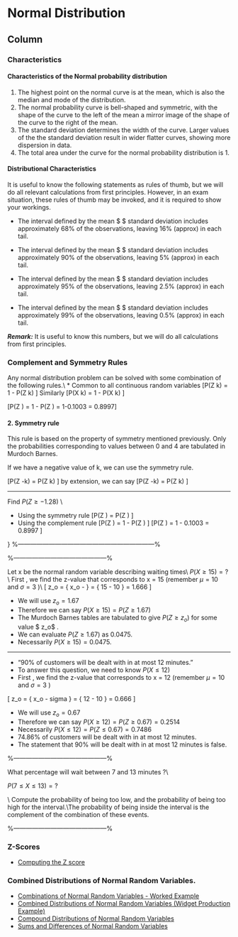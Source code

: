 Normal Distribution {data-navmenu="Continuous Distributions"}
===========================================================

Column {.tabset}
-----------------------------------

### Characteristics

<h4> Characteristics of the Normal probability distribution</h4>

1. The highest point on the normal curve is at the mean, which is also the median and mode of the distribution.
2. \alert{[VERY IMPORTANT]}
The normal probability curve is bell-shaped and symmetric, with the shape of the curve to the left of the mean a mirror image of the shape of the curve to the right of the mean.
3. The standard deviation determines the width of the curve. Larger values of the the standard deviation result in wider flatter curves, showing more dispersion in data.
4. The total area under the curve for the normal probability distribution is 1.


<h4> Distributional Characteristics </h4>

\textbf{Remark:} It is useful to know the following statements as rules of thumb, but we will do all relevant calculations from first principles. However, in an exam situation, these rules of thumb may be invoked, and it is required to show your workings.

*  The interval defined by the mean $ \pm 1 \times $ standard deviation includes approximately $68\%$ of the observations, leaving $16\%$ (approx) in each tail.
*  The interval defined by the mean $ \pm 1.645 \times $ standard deviation includes approximately $90\%$ of the observations, leaving $5\%$ (approx) in each tail.
*  The interval defined by the mean $ \pm 1.96 \times $ standard deviation includes approximately $95\%$ of the observations, leaving $2.5\%$ (approx) in each tail.

*  The interval defined by the mean $ \pm 2.58 \times $ standard deviation includes approximately $99\%$ of the observations, leaving $0.5\%$ (approx) in each tail.



***Remark:*** It is useful to know this numbers, but we will do all calculations from first principles.


### Complement and Symmetry Rules

Any normal distribution problem can be solved with some combination of the following rules.\\
\bigskip \textbf{1. Complement rule}  * Common to all continuous random variables
\[P(Z \geq k) = 1 - P(Z \leq k) \]
Similarly
\[P(X \geq k) = 1 - P(X \leq k) \]


\[P(Z \leq 1.28) = 1 - P(Z \geq 1.28)  = 1-0.1003 = 0.8997\]

#### 2. Symmetry rule

\item
This rule is based on the property of symmetry mentioned previously.
\item
Only the probabilities corresponding to values between 0 and 4 are tabulated in Murdoch Barnes.
\item
If we have a negative value of k, we can use the symmetry rule.

\[P(Z \leq -k) = P(Z \geq k) \]
by extension, we can say
\[P(Z \geq -k) = P(Z \leq k) \]

-------------------------------------------------

\frametitle{Example}
Find $P(Z \geq -1.28)$
\textbf{Solution}\\

* Using the symmetry rule
\[P(Z \geq -1.28) = P(Z \leq 1.28) \]
* Using the complement rule
\[P(Z \geq -1.28) = 1 - P(Z \geq 1.28) \]
\[P(Z \geq -1.28) = 1 - 0.1003 = 0.8997 \]

}
%------------------------------------------------------------------%
\frame{
Find the probability of a ``z" random variable being between -1.8 and 1.96?
i.e. Compute $P(-1.8 \leq Z \leq 1.96)$\\
Solution

* Consider the complement event of being in this interval: a combination of being too low or too high.
\item
The probability of being too low for this interval is $P(Z \leq -1.80) = 0.0359$ (check)
\item
The probability of being too high for this interval is $P(Z \geq 1.96) = 0.0250$ (check)
\item
Therefore the probability of being \textbf{outside} the interval is 0.0359 + 0.0250 = 0.0609.
\item
Therefore the probability of being \textbf{inside} the interval is 1- 0.0609 = 0.9391
$P(-1.8 \leq Z \leq 1.96) = 0.9391$

}

%---------------------------------------------%

\frametitle{Solutions}

Let x be the normal random variable describing waiting times\\
$P(X \geq 15) =?$ \\
\bigskip
     First , we find the z-value that corresponds to x = 15  (remember $\mu=10$ and $\sigma=3$  )\\
\[ z_o = { x_o - \mu \over \sigma }  = { 15 - 10 \over 3 } = 1.666 \]

* We will use $z_o =1.67$
* Therefore we can say $P(X \geq 15 ) = P(Z \geq 1.67)$
* The Murdoch Barnes tables are tabulated to give $P(Z \geq z_o)$ for some value $ z_o$ .
* We can evaluate $P(Z \geq 1.67)$  as 0.0475.
* Necessarily $P(X \geq 15) = 0.0475$.


-------------------------------------------

\frametitle{Solutions}

* "$90\%$ of customers will be dealt with in at most 12 minutes."
* To answer this question, we need to know  $P(X\leq 12)$
* First , we find the z-value that corresponds to x = 12  (remember $\mu=10$ and $\sigma=3$ )

\[ z_o = { x_o - \mu \over sigma }  = { 12 - 10 \over 2 } = 0.666 \]





* We will use $z_o =0.67$
* Therefore we can say $P(X \geq 12 ) = P(Z \geq 0.67)  = 0.2514$
* Necessarily  $P(X \leq 12 ) = P(Z \leq 0.67) = 0.7486$
* $74.86\%$ of customers will be dealt with in at most 12 minutes.
* The statement that $90\%$ will be dealt with in at most 12 minutes is false.


%---------------------------------------------%

What percentage will wait between 7 and 13 minutes ?\\

$P(7 \leq X \leq 13)   = ?$

\textbf{Solution:}\\
Compute the probability of being too low, and the probability of being too high for the interval.\\The probability of being inside the interval is the complement of the combination of these events.

%---------------------------------------------%


### Z-Scores

* <a href = "https://youtu.be/HJ4DR79XRa8/"> Computing the Z score</a>





###  Combined Distributions of Normal Random Variables.


* <a href="https://youtu.be/8GduowZed24/">	Combinations of Normal Random Variables - Worked Example	</a>	
* <a href="https://youtu.be/hEFePdFKiLc/">	Combined Distributions of Normal Random Variables (Widget Production Example)	</a>	
* <a href="https://youtu.be/-oY_fDMBGgY/">	Compound Distributions of Normal Random Variables	</a>	
* <a href="https://youtu.be/Bm1Ztv-1oik/">	Sums and Differences of Normal Random Variables	</a>	

